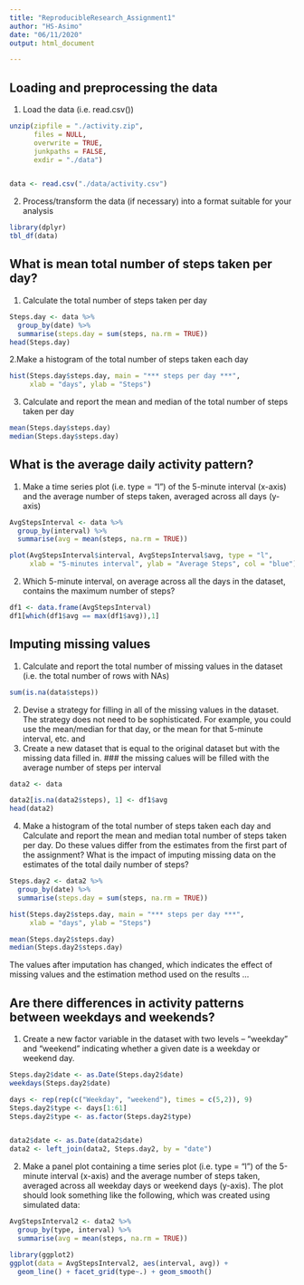 ```yaml
---
title: "ReproducibleResearch_Assignment1"
author: "HS-Asimo"
date: "06/11/2020"
output: html_document

---
```

## Loading and preprocessing the data

1. Load the data (i.e. read.csv())
``` r

unzip(zipfile = "./activity.zip", 
      files = NULL, 
      overwrite = TRUE, 
      junkpaths = FALSE, 
      exdir = "./data")


data <- read.csv("./data/activity.csv")
```

2. Process/transform the data (if necessary) into a format suitable for your analysis
``` r

library(dplyr)
tbl_df(data)
```


## What is mean total number of steps taken per day?

1. Calculate the total number of steps taken per day
```r

Steps.day <- data %>%
  group_by(date) %>%
  summarise(steps.day = sum(steps, na.rm = TRUE))
head(Steps.day)
```

2.Make a histogram of the total number of steps taken each day
```r

hist(Steps.day$steps.day, main = "*** steps per day ***",
     xlab = "days", ylab = "Steps")
```

3. Calculate and report the mean and median of the total number of steps taken per day
``` r

mean(Steps.day$steps.day)
median(Steps.day$steps.day)

```


## What is the average daily activity pattern?

1. Make a time series plot (i.e. type = "l") of the 5-minute interval (x-axis) and the average number of steps taken, averaged across all days (y-axis)
``` r

AvgStepsInterval <- data %>%
  group_by(interval) %>%
  summarise(avg = mean(steps, na.rm = TRUE))

plot(AvgStepsInterval$interval, AvgStepsInterval$avg, type = "l",
     xlab = "5-minutes interval", ylab = "Average Steps", col = "blue")

```

2. Which 5-minute interval, on average across all the days in the dataset, contains the maximum number of steps?
``` r
df1 <- data.frame(AvgStepsInterval)
df1[which(df1$avg == max(df1$avg)),1]
```


## Imputing missing values

1. Calculate and report the total number of missing values in the dataset (i.e. the total number of rows with NAs)
``` r

sum(is.na(data$steps))
```

2. Devise a strategy for filling in all of the missing values in the dataset. The strategy does not need to be sophisticated. For example, you could use the mean/median for that day, or the mean for that 5-minute interval, etc.
and
3. Create a new dataset that is equal to the original dataset but with the missing data filled in.
### the missing calues will be filled with the average number of steps per interval
```r
data2 <- data

data2[is.na(data2$steps), 1] <- df1$avg
head(data2)
```

4. Make a histogram of the total number of steps taken each day and Calculate and report the mean and median total number of steps taken per day. Do these values differ from the estimates from the first part of the assignment? What is the impact of imputing missing data on the estimates of the total daily number of steps?

```r

Steps.day2 <- data2 %>%
  group_by(date) %>%
  summarise(steps.day = sum(steps, na.rm = TRUE))

hist(Steps.day2$steps.day, main = "*** steps per day ***",
     xlab = "days", ylab = "Steps")

mean(Steps.day2$steps.day)
median(Steps.day2$steps.day)
```

The values after imputation has changed, which indicates the effect of missing values and the estimation method used on the results ...


## Are there differences in activity patterns between weekdays and weekends?

1. Create a new factor variable in the dataset with two levels -- "weekday" and "weekend" indicating whether a given date is a weekday or weekend day.
``` r

Steps.day2$date <- as.Date(Steps.day2$date)
weekdays(Steps.day2$date)

days <- rep(rep(c("Weekday", "weekend"), times = c(5,2)), 9)
Steps.day2$type <- days[1:61]
Steps.day2$type <- as.factor(Steps.day2$type)


data2$date <- as.Date(data2$date)
data2 <- left_join(data2, Steps.day2, by = "date")

```

2. Make a panel plot containing a time series plot (i.e. type = "l") of the 5-minute interval (x-axis) and the average number of steps taken, averaged across all weekday days or weekend days (y-axis). The plot should look something like the following, which was created using simulated data:
``` r

AvgStepsInterval2 <- data2 %>%
  group_by(type, interval) %>%
  summarise(avg = mean(steps, na.rm = TRUE))

library(ggplot2)
ggplot(data = AvgStepsInterval2, aes(interval, avg)) +
  geom_line() + facet_grid(type~.) + geom_smooth()

```

